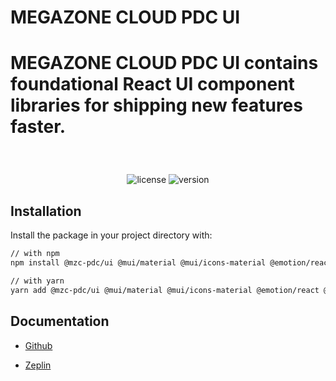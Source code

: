 
<Meta title='Usage' />

# MEGAZONE CLOUD PDC UI

##

# <p><strong>MEGAZONE CLOUD PDC UI</strong> contains foundational React UI component libraries for shipping new features faster.</p>

<br />

<div align="center">

  ![license](https://img.shields.io/badge/license-MIT-blue.svg)
  ![version](https://img.shields.io/npm/v/@mzc-pdc/ui/latest.svg)

</div>

## Installation

Install the package in your project directory with:

```sh
// with npm
npm install @mzc-pdc/ui @mui/material @mui/icons-material @emotion/react @emotion/styled

// with yarn
yarn add @mzc-pdc/ui @mui/material @mui/icons-material @emotion/react @emotion/styled
```

## Documentation
- [Github](https://github.com/mzc-pdc/ui)

[//]: # (- [Storybook]&#40;https://main.dli2fcxy5ox2o.amplifyapp.com/&#41;)
- [Zeplin](https://zpl.io/a8dlv9J)